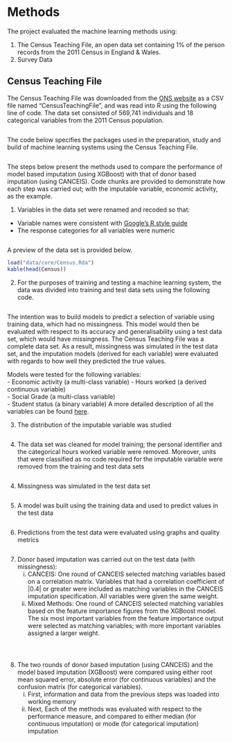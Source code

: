 # Methods
The project evaluated the machine learning methods using:  

1) The Census Teaching File, an open data set containing 1% of the person records from the 2011 Census in England & Wales.  
2) Survey Data

## Census Teaching File
The Census Teaching File was downloaded from the [ONS website](https://www.ons.gov.uk/census/2011census/2011censusdata/censusmicrodata/microdatateachingfile) as a CSV file named "CensusTeachingFile", and was read into R using the following line of code. The data set consisted of 569,741 individuals and 18 categorical variables from the 2011 Census population.  
```r
```

The code below specifies the packages used in the preparation, study and build of machine learning systems using the Census Teaching File.

```r
```

The steps below present the methods used to compare the performance of model based imputation (using XGBoost) with that of donor based imputation (using CANCEIS). Code chunks are provided to demonstrate how each step was carried out; with the imputable variable, economic activity, as the example.

1) Variables in the data set were renamed and recoded so that:  
  
- Variable names were consistent with [Google's R style guide](https://google.github.io/styleguide/Rguide.xml)
- The response categories for all variables were numeric

```r
```

A preview of the data set is provided below.

```r
load("data/core/Census.Rda")
kable(head(Census))
```

2) For the purposes of training and testing a machine learning system, the data was divided into training and test data sets using the following code.

```r
```

The intention was to build models to predict a selection of variable using training data, which had no missingness. This model would then be evaluated with respect to its accuracy and generalisability using a test data set, which would have missingness. The Census Teaching File was a complete data set. As a result, missingness was simulated in the test data set, and the imputation models (derived for each variable) were evaluated with regards to how well they predicted the true values.  

Models were tested for the following variables:  
- Economic activity (a multi-class variable) 
- Hours worked (a derived continuous variable)  
- Social Grade (a multi-class variable)  
- Student status (a binary variable) 
A more detailed description of all the variables can be found [here](https://www.ons.gov.uk/census/2011census/2011censusdata/censusmicrodata/microdatateachingfile/variablelist).

3) The distribution of the imputable variable was studied
```r
```

4) The data set was cleaned for model training; the personal identifier and the categorical hours worked variable were removed. Moreover, units that were classified as no code required for the imputable variable were removed from the training and test data sets  
```r
```

4) Missingness was simulated in the test data set
```r
```

5) A model was built using the training data and used to predict values in the test data
```r
```

6) Predictions from the test data were evaluated using graphs and quality metrics
```r
```

7) Donor based imputation was carried out on the test data (with missingness):  
    i) CANCEIS: One round of CANCEIS selected matching variables based on a correlation matrix. Variables that had a correlation coefficient of |0.4| or greater were included as matching variables in the CANCEIS imputation specification. All variables were given the same weight.  
    ii) Mixed Methods: One round of CANCEIS selected matching variables based on the feature importance figures from the XGBoost model. The six most important variables from the feature importance output were selected as matching variables; with more important variables assigned a larger weight.
    
```r
```


```r
```


```r
```


8) The two rounds of donor based imputation (using CANCEIS) and the model based imputation (XGBoost) were compared using either root mean squared error, absolute error (for continuous variables) and the confusion matrix (for categorical variables).  
    i) First, information and data from the previous steps was loaded into working memory  
    ii) Next, Each of the methods was evaluated with respect to the performance measure, and compared to either median (for continuous imputation) or mode (for categorical imputation) imputation
  
```r
```